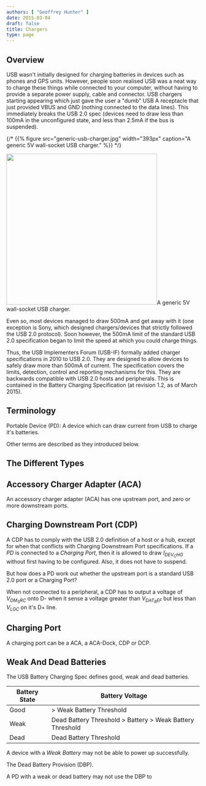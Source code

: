 ```yaml
---
authors: [ "Geoffrey Hunter" ]
date: 2015-03-04
draft: false
title: Chargers
type: page
---
```



## Overview

USB wasn't initially designed for charging batteries in devices such as phones and GPS units. However, people soon realised USB was a neat way to charge these things while connected to your computer, without having to provide a separate power supply, cable and connector. USB chargers starting appearing which just gave the user a "dumb" USB A receptacle that just provided VBUS and GND (nothing connected to the data lines). This immediately breaks the USB 2.0 spec (devices need to draw less than 100mA in the unconfigured state, and less than 2.5mA if the bus is suspended).

{/* {{% figure src="generic-usb-charger.jpg" width="393px" caption="A generic 5V wall-socket USB charger."  %}} */}

<Image src={generic_usb_charger} width="393">A generic 5V wall-socket USB charger.</Image>

Even so, most devices managed to draw 500mA and get away with it (one exception is Sony, which designed chargers/devices that strictly followed the USB 2.0 protocol). Soon however, the 500mA limit of the standard USB 2.0 specification began to limit the speed at which you could charge things.

Thus, the USB Implementers Forum (USB-IF) formally added charger specifications in 2010 to USB 2.0. They are designed to allow devices to safely draw more than 500mA of current. The specification covers the limits, detection, control and reporting mechanisms for this. They are backwards compatible with USB 2.0 hosts and peripherals. This is contained in the Battery Charging Specification (at revision 1.2, as of March 2015).

## Terminology

Portable Device (PD): A device which can draw current from USB to charge it's batteries.

Other terms are described as they introduced below.

## The Different Types

## Accessory Charger Adapter (ACA)

An accessory charger adapter (ACA) has one upstream port, and zero or more downstream ports.

## Charging Downstream Port (CDP)

A CDP has to comply with the USB 2.0 definition of a host or a hub, except for when that conflicts with Charging Downstream Port specifications. If a _PD_ is connected to a _Charging Port_, then it is allowed to draw $I_{DEV_CHG}$ without first having to be configured. Also, it does not have to suspend.

But how does a PD work out whether the upstream port is a standard USB 2.0 port or a Charging Port?

When not connected to a peripheral, a CDP has to output a voltage of $V_{DM_SRC}$ onto D- when it sense a voltage greater than $V_{DAT_REF}$ but less than $V_{LGC}$ on it's D+ line.

## Charging Port

A charging port can be a ACA, a ACA-Dock, CDP or DCP.

## Weak And Dead Batteries

The USB Battery Charging Spec defines good, weak and dead batteries.

<table>
    <thead>
        <tr>
            <th>Battery State</th>
            <th>Battery Voltage</th>
        </tr>
    </thead>
<tbody >
<tr >
<td>Good</td>
<td >> Weak Battery Threshold</td>
</tr>
<tr>
<td>Weak</td>
<td>Dead Battery Threshold > Battery > Weak Battery Threshold</td>
</tr>
<tr>
<td>Dead</td>
<td>Dead Battery Threshold</td>
</tr>
</tbody>
</table>

A device with a _Weak Battery_ may not be able to power up successfully.

The Dead Battery Provision (DBP).

A PD with a weak or dead battery may not use the DBP to
